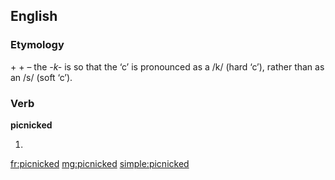 ==English==
===Etymology===
{{term|picnic|lang=en}} + {{term|-k-|lang=en}} + {{term|-ed|lang=en}} – the ''-k-'' is so that the ‘c’ is pronounced as a /k/ (hard ‘c’), rather than as an /s/ (soft ‘c’).

===Verb===
'''picnicked'''

# {{past of|[[picnic]]}}

[[fr:picnicked]]
[[mg:picnicked]]
[[simple:picnicked]]